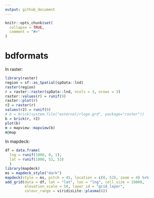 ```yaml
---
output: github_document
---
```


<!-- README.md is generated from README.Rmd. Please edit that file -->

```r
knitr::opts_chunk$set(
  collapse = TRUE,
  comment = "#>"
)
```

# bdformats

In raster:

```r
library(raster)
region = sf::as_Spatial(spData::lnd)
raster(region)
r = raster::raster(spData::lnd, ncols = 3, nrows = 3)
raster::values(r) = runif(9)
raster::plot(r)
r2 = raster(r)
values(r2) = runif(9)
# b = brick(system.file("external/rlogo.grd", package="raster"))
b = brick(r, r2)
plot(b)
m = mapview::mapview(b)
m@map
```

In mapdeck:

```r
df = data.frame(
  lng = runif(1000, 0, 1),
  lat = runif(1000, 52, 53)
  )
library(mapdeck)
ms = mapdeck_style("dark")
mapdeck(style = ms, pitch = 45, location = c(0, 52), zoom = 4) %>%
add_grid(data = df, lat = "lat", lon = "lng", cell_size = 10000,
         elevation_scale = 50, layer_id = "grid_layer",
         colour_range = viridisLite::plasma(6))
```


